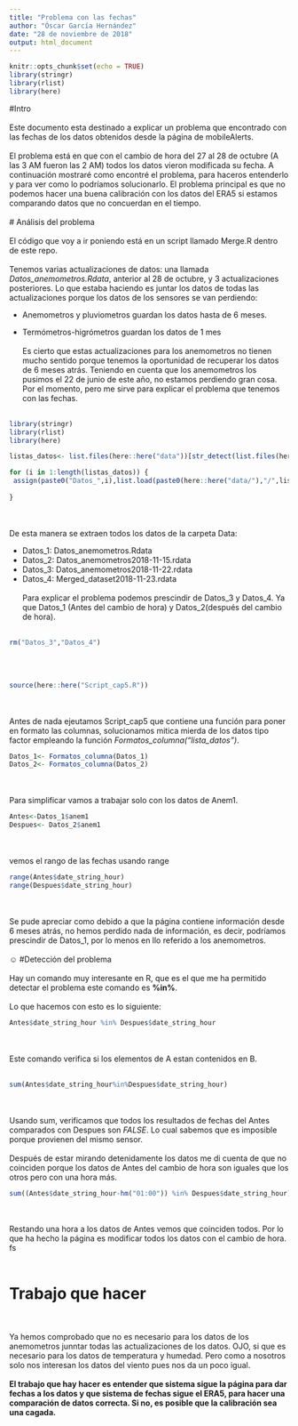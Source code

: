 ```yaml
---
title: "Problema con las fechas"
author: "Óscar García Hernández"
date: "28 de noviembre de 2018"
output: html_document
---
```


```r
knitr::opts_chunk$set(echo = TRUE)
library(stringr)
library(rlist)
library(here)
```

#Intro
<br />
<br />
Este documento esta destinado a explicar un problema que encontrado con las fechas de los datos obtenidos desde la página de mobileAlerts. 
<br />
<br />
El problema está en que con el cambio de hora del 27 al 28 de octubre (A las 3 AM fueron las 2 AM) todos los datos vieron modificada su fecha. A continuación mostraré como encontré el problema, para haceros entenderlo y para ver como lo podríamos solucionarlo. El problema principal es que no podemos hacer una buena calibración con los datos del ERA5 si estamos comparando datos que no concuerdan en el tiempo. 
<br />
<br />
# Análisis del problema
<br />
<br />
El código que voy a ir poniendo está en un script llamado Merge.R dentro de este repo. 
<br />
<br />
Tenemos varias actualizaciones de datos: una llamada *Datos_anemometros.Rdata*, anterior al 28 de octubre, y 3 actualizaciones posteriores. Lo que estaba haciendo es juntar los datos de todas las actualizaciones porque los datos de los sensores se van perdiendo: 

+ Anemometros y pluviometros guardan los datos hasta de 6 meses. 

+ Termómetros-higrómetros guardan los datos de 1 mes
<br />
<br />
Es cierto que estas actualizaciones para los anemometros no tienen mucho sentido porque tenemos la oportunidad de recuperar los datos de 6 meses atrás. Teniendo en cuenta que los anemometros los pusimos el 22 de junio de este año, no estamos perdiendo gran cosa. Por el momento, pero me sirve para explicar el problema que tenemos con las fechas. 
<br />
<br />
```r
library(stringr)
library(rlist)
library(here)

listas_datos<- list.files(here::here("data"))[str_detect(list.files(here::here("data")),pattern = ".rdata")]

for (i in 1:length(listas_datos)) {
 assign(paste0("Datos_",i),list.load(paste0(here::here("data/"),"/",listas_datos[i])))
  
}


```
<br />
<br />
De esta manera se extraen todos los datos de la carpeta Data: 

+ Datos_1: Datos_anemometros.Rdata
+ Datos_2: Datos_anemometros2018-11-15.rdata
+ Datos_3: Datos_anemometros2018-11-22.rdata
+ Datos_4: Merged_dataset2018-11-23.rdata
<br />
<br />
Para explicar el problema podemos prescindir de Datos_3 y Datos_4. Ya que Datos_1 (Antes del cambio de hora) y Datos_2(después del cambio de hora). 
<br />
<br />
```r
rm("Datos_3","Datos_4")
```
<br />
<br />

```r
source(here::here("Script_cap5.R"))
```
<br />
<br />
Antes de nada ejeutamos Script_cap5 que contiene una función para poner en formato las columnas, solucionamos mitica mierda de los datos tipo factor empleando la función *Formatos_columna("lista_datos")*.

```r
Datos_1<- Formatos_columna(Datos_1)
Datos_2<- Formatos_columna(Datos_2)

```
<br />
<br />
Para simplificar vamos a trabajar solo con los datos de Anem1. 

```r
Antes<-Datos_1$anem1
Despues<- Datos_2$anem1
```
<br />
<br />
vemos el rango de las fechas usando range

```r
range(Antes$date_string_hour)
range(Despues$date_string_hour)
```
<br />
<br />
Se pude apreciar como debido a que la página contiene información desde 6 meses atrás, no hemos perdido nada de información, es decir, podríamos prescindir de Datos_1, por lo menos en llo referido a los anemometros. 
<br />
<br />
☺
#Detección del problema
<br />
<br />
Hay un comando muy interesante en R, que es el que me ha permitido detectar el problema este comando es **%in%**. 
<br />
<br />
Lo que hacemos con esto es lo siguiente: 

```r
Antes$date_string_hour %in% Despues$date_string_hour
```
<br />
<br />
Este comando verifica si los elementos de A estan contenidos en B. 
<br />
<br />
```r
sum(Antes$date_string_hour%in%Despues$date_string_hour)
```
<br />
<br />
Usando sum, verificamos que todos los resultados de fechas del Antes comparados con Despues son *FALSE*. Lo cual sabemos que es imposible porque provienen del mismo sensor. 
<br />
<br />
Después de estar mirando detenidamente los datos me di cuenta de que no coinciden porque los datos de Antes del cambio de hora son iguales que los otros pero con una hora más. 
```r
sum((Antes$date_string_hour-hm("01:00")) %in% Despues$date_string_hour)
```
<br />
<br />
Restando una hora a los datos de Antes vemos que coinciden todos. Por lo que ha hecho la página es modificar todos los datos con el cambio de hora. fs
<br />
<br />

# Trabajo que hacer
<br />
<br />
Ya hemos comprobado que no es necesario para los datos de los anemometros junntar todas las actualizaciones de los datos. OJO, si que es necesario para los datos de temperatura y humedad. Pero como a nosotros solo nos interesan los datos del viento pues nos da un poco igual. 
<br />
<br />
**El trabajo que hay hacer es entender que sistema sigue la página para dar fechas a los datos y que sistema de fechas sigue el ERA5, para hacer una comparación de datos correcta. Si no, es posible que la calibración sea una cagada. **

